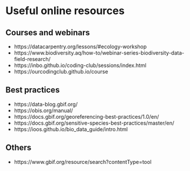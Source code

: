 # Useful online resources

## Courses and webinars

- https://datacarpentry.org/lessons/#ecology-workshop
- https://www.biodiversity.aq/how-to/webinar-series-biodiversity-data-field-research/  
- https://inbo.github.io/coding-club/sessions/index.html 
- https://ourcodingclub.github.io/course 


## Best practices

- https://data-blog.gbif.org/
- https://obis.org/manual/
- https://docs.gbif.org/georeferencing-best-practices/1.0/en/
- https://docs.gbif.org/sensitive-species-best-practices/master/en/ 
- https://ioos.github.io/bio_data_guide/intro.html

## Others

- https://www.gbif.org/resource/search?contentType=tool 